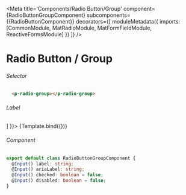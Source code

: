 
<Meta title='Components/Radio Button/Group' 
component={RadioButtonGroupComponent}
subcomponents={{RadioButtonComponent}}
decorators={[
  moduleMetadata({
    imports: [CommonModule,
            MatRadioModule,
            MatFormFieldModule,
            ReactiveFormsModule]
        })
]} />

# Radio Button / Group


###### Selector

```html
  <p-radio-group></p-radio-group>
```

###### Label
<Canvas>
  <Story name="Label Off"
    args={{
      label: 'Label',
      optionsList: [
        <RadioButtonComponent label="label" />
      ]
    }}>
    {Template.bind({})}
  </Story>
</Canvas>

###### Component
```ts
export default class RadioButtonGroupComponent {
  @Input() label: string;
  @Input() ariaLabel: string;
  @Input() checked: boolean = false;
  @Input() disabled: boolean = false;
}
```

